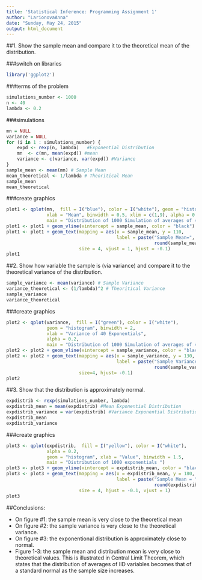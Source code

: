 ```yaml
---
title: 'Statistical Inference: Programming Assignment 1'
author: "LarionovaAnna"
date: "Sunday, May 24, 2015"
output: html_document
---
```


##1. Show the sample mean and compare it to the theoretical mean of the distribution.

###switch on libraries

```r
library('ggplot2')
```

###terms of the problem

```r
simulations_number <- 1000
n <- 40
lambda <- 0.2
```

###simulations

```r
mn = NULL
variance = NULL
for (i in 1 : simulations_number) {
    expd <- rexp(n, lambda)   #Exponential Distribution
    mn  <- c(mn, mean(expd)) #mean
    variance <- c(variance, var(expd)) #Variance     
}
sample_mean <- mean(mn) # Sample Mean
mean_theoretical <- 1/lambda # Theoritical Mean
sample_mean
mean_theoretical
```

###create graphics

```r
plot1 <- qplot(mn,  fill = I("blue"), color = I("white"), geom = "histogram", 
               xlab = "Mean", binwidth = 0.5, xlim = c(1,9), alpha = 0.2,
               main = "Distribution of 1000 Simulation of averages of 40 exponentials") 
plot1 <- plot1 + geom_vline(xintercept = sample_mean, color = "black") 
plot1 <- plot1 + geom_text(mapping = aes(x = sample_mean, y = 110, 
                                         label = paste("Sample Mean=", 
                                                       round(sample_mean, 3))), 
                           size = 4, vjust = 1, hjust = -0.1)
plot1
```

##2. Show how variable the sample is (via variance) and compare it to the theoretical variance of the distribution.

```r
sample_variance <- mean(variance) # Sample Variance
variance_theoretical <- (1/lambda)^2 # Theoritical Variance
sample_variance
variance_theoretical
```

###create graphics

```r
plot2 <- qplot(variance,  fill = I("green"), color = I("white"),
               geom = "histogram", binwidth = 2, 
               xlab = "Variance of 40 Exponentials",
               alpha = 0.2,
               main = "Distribution of 1000 Simulation of averages of 40 exponentials") 
plot2 <- plot2 + geom_vline(xintercept = sample_variance, color = "black") 
plot2 <- plot2 + geom_text(mapping = aes(x = sample_variance, y = 130, 
                                         label = paste("Sample Variance=", 
                                                       round(sample_variance, 3))), 
                           size=4, hjust= -0.1)
plot2 
```

##3. Show that the distribution is approximately normal.

```r
expdistrib <- rexp(simulations_number, lambda)
expdistrib_mean = mean(expdistrib) #Mean Exponential Distribution 
expdistrib_variance = var(expdistrib) #Variance Exponential Distribution 
expdistrib_mean
expdistrib_variance
```

###create graphics

```r
plot3 <- qplot(expdistrib,  fill = I("yellow"), color = I("white"),
               alpha = 0.2,
               geom = "histogram", xlab = "Value", binwidth = 1.5,
               main = "Distribution of 1000 exponentials ") 
plot3 <- plot3 + geom_vline(xintercept = expdistrib_mean, color = "black") 
plot3 <- plot3 + geom_text(mapping = aes(x = expdistrib_mean, y = 180, 
                                         label = paste("Sample Mean = ", 
                                                       round(expdistrib_mean, 3))), 
                           size = 4, hjust = -0.1, vjust = 1)
plot3 
```

##Conclusions:

* On figure #1: the sample mean is very close to the theoretical mean
* On figure #2: the sample variance is very close to the theoretical variance.
* On figure #3: the exponentional distribution is approximately close to normal.
* Figure 1-3: the sample mean and distribution mean is very close to theoretical values. This is illustrated in Central Limit Theorem, which states that the distribution of averages of IID variables becomes that of a standard normal as the sample size increases.